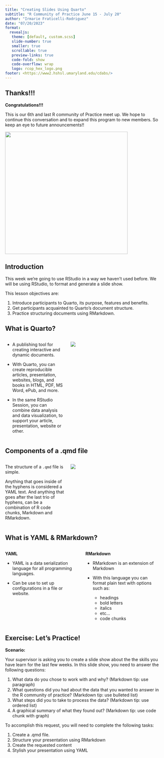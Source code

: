 ```yaml
---
title: "Creating Slides Using Quarto"
subtitle: "R Community of Practice June 15 - July 20"
author: "Irmarie Fraticelli-Rodriguez"
date: "07/20/2023"
format:
  revealjs:
   theme: [default, custom.scss]
   slide-number: true
   smaller: true
   scrollable: true
   preview-links: true
   code-fold: show
   code-overflow: wrap
   logo: rcop_hex_logo.png
footer: <https://www2.hshsl.umaryland.edu/cdabs/>
---
```

## Thanks!!!
:::{.r-fit-text}

**Congratulations!!!** 

This is our 6th and last R community of Practice meet up. 
We hope to continue this conversation and to expand this program to new members.
So keep an eye to future announcements!!

![](celebrating_cat.jpg){height=400}
:::

## Introduction

This week we're going to use RStudio in a way we haven't used before.
We will be using RStudio, to format and generate a slide show.

This lesson objectives are: 

1. Introduce participants to Quarto, its purpose, features and benefits.
2. Get participants acquainted to Quarto's document structure. 
3. Practice structuring documents using RMarkdown.

## What is Quarto?

:::: {.columns}

::: {.column width="40%"}

* A publishing tool for creating interactive and dynamic documents. 

* With Quarto, you can create reproducible articles, presentation, websites, blogs, and books in HTML, PDF, MS Word, ePub, and more.  

* In the same RStudio Session, you can combine data analysis and data visualization, to support your article, presentation, website or other. 

:::

::: {.column width="60%"}
![](what_is_quarto.png)
:::
::::
## Components of a .qmd file

:::: {.columns}
::: {.column width="40%"}
The structure of a `.qmd` file is simple. 

Anything that goes inside of the hyphens is considered a YAML text. 
And anything that goes after the last trio of hyphens, can be a combination of R code chunks, Markdown and RMarkdown.
:::
::: {.column width="60%"}
![](qmd_example_rstudio.png)
:::
::::

## What is YAML & RMarkdown?

:::: {.columns}
::: {.column width="50%"}
**YAML** 

* YAML is a data serialization language for 
all programming languages. 

* Can be use to set up configurations in a file or website.

:::
::: {.column width="50%"}
**RMarkdown** 

- RMarkdown is an extension of Markdown

- With this language you can format plain text with options such as:
  - headings
  - bold letters
  - italics
  - etc...
  - code chunks
  
:::
::::

## Exercise: Let's Practice!

:::{.r-fit-text}
**Scenario:**

Your supervisor is asking you to create a slide show about the the skills you have learn for the last few weeks. In this slide show, you need to answer the following questions:

1. What data do you chose to work with and why? (Markdown tip: use paragraph)
1. What questions did you had about the data that you wanted to answer in the R community of practice? (Markdown tip: use bulleted list)
1. What steps did you to take to process the data? (Markdown tip: use ordered list)
1. A graphical summary of what they found out? (Markdown tip: use code chunk with graph)

To accomplish this request, you will need to complete the following tasks:

 1. Create a .qmd file.
 2. Structure your presentation using RMarkdown
 3. Create the requested content
 4. Stylish your presentation using YAML
 
:::